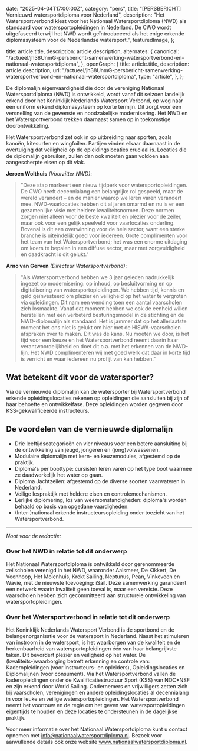 
  date: "2025-04-04T17:00:00Z",
  category: "pers",
  title:
    "[PERSBERICHT] Vernieuwd watersportdiploma voor Nederland",
  description: "Het Watersportverbond kiest voor het Nationaal Watersportdiploma (NWD) als standaard voor watersportopleidingen in Nederland. De CWO wordt uitgefaseerd terwijl het NWD wordt geïntroduceerd als het enige erkende diplomasysteem voor de Nederlandse watersport.",
  featuredImage,
};

  title: article.title,
  description: article.description,
  alternates: {
    canonical:
      "/actueel/jh38UnmG-persbericht-samenwerking-watersportverbond-en-nationaal-watersportdiploma",
  },
  openGraph: {
    title: article.title,
    description: article.description,
    url: "/actueel/jh38UnmG-persbericht-samenwerking-watersportverbond-en-nationaal-watersportdiploma",
    type: "article",
  },
};


De diplomalijn eigenvaardigheid die door de vereniging Nationaal Watersportdiploma (NWD) is ontwikkeld, wordt vanaf dit seizoen landelijk erkend door het Koninklijk Nederlands Watersport Verbond, op weg naar één uniform erkend diplomasysteem op korte termijn. Dit zorgt voor een versnelling van de gewenste en noodzakelijke modernisering. Het NWD en het Watersportverbond trekken daarnaast samen op in toekomstige doorontwikkeling.

Het Watersportverbond zet ook in op uitbreiding naar sporten, zoals kanoën, kitesurfen en wingfoilen. Partijen vinden elkaar daarnaast in de overtuiging dat veiligheid op de opleidingslocaties cruciaal is. Locaties die de diplomalijn gebruiken, zullen dan ook moeten gaan voldoen aan aangescherpte eisen op dit vlak.

**Jeroen Wolthuis** _(Voorzitter NWD)_:

> "Deze stap markeert een nieuw tijdperk voor watersportopleidingen. De CWO heeft decennialang een belangrijke rol gespeeld, maar de wereld verandert – en de manier waarop we leren varen verandert mee. NWD-vaarlocaties hebben dit al jaren omarmd en nu is er een gezamenlijke visie met heldere kwaliteitsnormen. Deze normen zorgen niet alleen voor de beste kwaliteit en plezier voor de zeiler, maar ook voor een gelijk speelveld voor vaarlocaties onderling. Bovenal is dit een overwinning voor de hele sector, want een sterke branche is uiteindelijk goed voor iedereen. Grote complimenten voor het team van het Watersportverbond; het was een enorme uitdaging om koers te bepalen in een diffuse sector, maar met zorgvuldigheid en daadkracht is dit gelukt."

**Arno van Gerven** _(Directeur Watersportverbond)_:

> "Als Watersportverbond hebben we 3 jaar geleden nadrukkelijk ingezet op modernisering: op inhoud, op besluitvorming en op digitalisering van watersportopleidingen. We hebben tijd, kennis en geld geïnvesteerd om plezier en veiligheid op het water te vergroten via opleidingen. Dit nam een wending toen een aantal vaarscholen zich losmaakte. Vanaf dat moment hebben we ook de eenheid willen herstellen met een verbeterd besturingsmodel in de stichting en de NWD-diplomalijn als standaard. Het is jammer dat op het allerlaatste moment het ons niet is gelukt om hier met de HISWA-vaarscholen afspraken over te maken. Dit was de kans. Nu moeten we door, is het tijd voor een keuze en het Watersportverbond neemt daarin haar verantwoordelijkheid en doet dit o.a. met het erkennen van de NWD-lijn. Het NWD complimenteren wij met goed werk dat daar in korte tijd is verricht en waar iedereen nu profijt van kan hebben."

## Wat betekent dit voor de watersporter?

Via de vernieuwde diplomalijn kan de watersporter bij Watersportverbond erkende opleidingslocaties rekenen op opleidingen die aansluiten bij zijn of haar behoefte en ontwikkelfase. 
Deze opleidingen worden gegeven door KSS-gekwalificeerde instructeurs. 

## De voordelen van de vernieuwde diplomalijn

-	Drie leeftijdscategorieën en vier niveaus voor een betere aansluiting bij de ontwikkeling van jeugd, jongeren en (jong)volwassenen.
-	Modulaire diplomalijn met kern- en keuzemodules, afgestemd op de praktijk.
-	Diploma's per boottype: cursisten leren varen op het type boot waarmee ze daadwerkelijk het water op gaan.
-	Diploma Jachtzeilen: afgestemd op de diverse soorten vaarwateren in Nederland.
-	Veilige lespraktijk met heldere eisen en controlemechanismen.
-	Eerlijke diplomering, los van weersomstandigheden: diploma's worden behaald op basis van opgedane vaardigheden.
-	(Inter-)nationaal erkende instructeursopleiding onder toezicht van het Watersportverbond.

--------------------------------------------------------------------------------------------------------------------------------------
_Noot voor de redactie:_

### Over het NWD in relatie tot dit onderwerp
Het Nationaal Watersportdiploma is ontwikkeld door gerenommeerde zeilscholen verenigd in het NWD, waaronder Aalsmeer, De Kikkert, De Veenhoop, Het Molenhuis, Krekt Sailing, Neptunus, Pean, Vinkeveen en Wavie, met de nieuwste toevoeging: iSail. Deze samenwerking garandeert een netwerk waarin kwaliteit geen toeval is, maar een vereiste. Deze vaarscholen hebben zich gecommitteerd aan structurele ontwikkeling van watersportopleidingen.  

### Over het Watersportverbond in relatie tot dit onderwerp
Het Koninklijk Nederlands Watersport Verbond is de sportbond en de belangenorganisatie voor de watersport in Nederland. Naast het stimuleren van instroom in de watersport, is het waarborgen van de kwaliteit en de herkenbaarheid van watersportopleidingen één van haar belangrijkste taken. Dit bevordert plezier en veiligheid op het water. De (kwaliteits-)waarborging betreft erkenning en controle van: Kaderopleidingen (voor instructeurs- en opleiders), Opleidingslocaties en Diplomalijnen (voor consument). Via het Watersportverbond vallen de kaderopleidingen onder de Kwalificatiestructuur Sport (KSS) van NOC*NSF en zijn erkend door World Sailing. 
Ondernemers en vrijwilligers zetten zich bij vaarscholen, verenigingen en andere opleidingslocaties al decennialang in voor leuke en veilige watersportopleidingen. Het Watersportverbond neemt het voortouw en de regie om het geven van watersportopleidingen eigentijds te houden en deze locaties te ondersteunen in de dagelijkse praktijk. 

Voor meer informatie over het Nationaal Watersportdiploma kunt u contact opnemen
met info@nationaalwatersportdiploma.nl. 
Bezoek voor aanvullende details ook onze website www.nationaalwatersportdiploma.nl.
